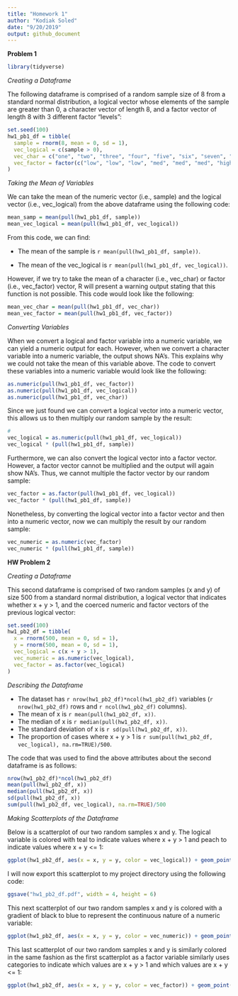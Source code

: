 ```yaml
---
title: "Homework 1"
author: "Kodiak Soled"
date: "9/20/2019"
output: github_document
---
```


**Problem 1**

```r
library(tidyverse)
```

_Creating a Dataframe_

The following dataframe is comprised of a random sample size of 8 from a standard normal distribution, a logical vector whose elements of the sample are greater than 0, a character vector of length 8, and a factor vector of length 8 with 3 different factor "levels": 
```r
set.seed(100)
hw1_pb1_df = tibble(
  sample = rnorm(8, mean = 0, sd = 1), 
  vec_logical = c(sample > 0),
  vec_char = c("one", "two", "three", "four", "five", "six", "seven", "eight"),
  vec_factor = factor(c("low", "low", "low", "med", "med", "med", "high", "high"))
)
```

_Taking the Mean of Variables_

We can take the mean of the numeric vector (i.e., sample) and the logical vector (i.e., vec_logical) from the above dataframe using the following code:
```r
mean_samp = mean(pull(hw1_pb1_df, sample))
mean_vec_logical = mean(pull(hw1_pb1_df, vec_logical))
```
From this code, we can find: 

* The mean of the sample is `r mean(pull(hw1_pb1_df, sample))`.

* The mean of the vec_logical is `r mean(pull(hw1_pb1_df, vec_logical))`.

However, if we try to take the mean of a character (i.e., vec_char) or factor (i.e., vec_factor) vector, R will present a warning output stating that this function is not possible. This code would look like the following: 
```r
mean_vec_char = mean(pull(hw1_pb1_df, vec_char))
mean_vec_factor = mean(pull(hw1_pb1_df, vec_factor))
```

_Converting Variables_

When we convert a logical and factor variable into a numeric variable, we can yield a numeric output for each. However, when we convert a character variable into a numeric variable, the output shows NA's. This explains why we could not take the mean of this variable above. The code to convert these variables into a numeric variable would look like the following:   
```r
as.numeric(pull(hw1_pb1_df, vec_factor))
as.numeric(pull(hw1_pb1_df, vec_logical))
as.numeric(pull(hw1_pb1_df, vec_char))
```

Since we just found we can convert a logical vector into a numeric vector, this allows us to then multiply our random sample by the result:
```r
#
vec_logical = as.numeric(pull(hw1_pb1_df, vec_logical)) 
vec_logical * (pull(hw1_pb1_df, sample))
```

Furthermore, we can also convert the logical vector into a factor vector. However, a factor vector cannot be multiplied and the output will again show NA's. Thus, we cannot multiple the factor vector by our random sample: 
```r
vec_factor = as.factor(pull(hw1_pb1_df, vec_logical))
vec_factor * (pull(hw1_pb1_df, sample))
```

Nonetheless, by converting the logical vector into a factor vector and then into a numeric vector, now we can multiply the result by our random sample:
```r
vec_numeric = as.numeric(vec_factor) 
vec_numeric * (pull(hw1_pb1_df, sample))
```

**HW Problem 2**

_Creating a Dataframe_

This second dataframe is comprised of two random samples (x and y) of size 500 from a standard normal distribution, a logical vector that indicates whether x + y > 1, and the coerced numeric and factor vectors of the previous logical vector:
```r
set.seed(100)
hw1_pb2_df = tibble(
  x = rnorm(500, mean = 0, sd = 1),
  y = rnorm(500, mean = 0, sd = 1),
  vec_logical = c(x + y > 1),
  vec_numeric = as.numeric(vec_logical),
  vec_factor = as.factor(vec_logical)
)
```

_Describing the Dataframe_

* The dataset has `r nrow(hw1_pb2_df)*ncol(hw1_pb2_df)` variables (`r nrow(hw1_pb2_df)` rows and `r ncol(hw1_pb2_df)` columns). 
* The mean of x is `r mean(pull(hw1_pb2_df, x))`.
* The median of x is `r median(pull(hw1_pb2_df, x))`.
* The standard deviation of x is `r sd(pull(hw1_pb2_df, x))`.
* The proportion of cases where x + y > 1 is `r sum(pull(hw1_pb2_df, vec_logical), na.rm=TRUE)/500`.

The code that was used to find the above attributes about the second dataframe is as follows: 
```r
nrow(hw1_pb2_df)*ncol(hw1_pb2_df)
mean(pull(hw1_pb2_df, x))
median(pull(hw1_pb2_df, x))
sd(pull(hw1_pb2_df, x))
sum(pull(hw1_pb2_df, vec_logical), na.rm=TRUE)/500
```

_Making Scatterplots of the Dataframe_ 

Below is a scatterplot of our two random samples x and y. The logical variable is colored with teal to indicate values where x + y > 1 and peach to indicate values where x + y <= 1:
```r
ggplot(hw1_pb2_df, aes(x = x, y = y, color = vec_logical)) + geom_point()
```

I will now export this scatterplot to my project directory using the following code: 
```r
ggsave("hw1_pb2_df.pdf", width = 4, height = 6)
```

This next scatterplot of our two random samples x and y is colored with a gradient of black to blue to represent the continuous nature of a numeric variable:
```r
ggplot(hw1_pb2_df, aes(x = x, y = y, color = vec_numeric)) + geom_point()
```

This last scatterplot of our two random samples x and y is similarly colored in the same fashion as the first scatterplot as a factor variable similarly uses categories to indicate which values are x + y > 1 and which values are x + y <= 1:
```r
ggplot(hw1_pb2_df, aes(x = x, y = y, color = vec_factor)) + geom_point()
```


